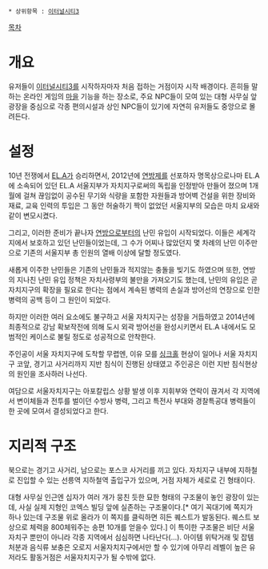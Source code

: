  * 상위항목 : [[이터널시티3]]
[[목차]]
= 개요 =
유저들이 [[이터널시티3]]를 시작하자마자 처음 접하는 거점이자 시작 배경이다. 흔히들 말하는 온라인 게임의 [[마을]] 기능을 하는 장소로, 주요 NPC들이 모여 있는 대형 사무실 앞 광장을 중심으로 각종 편의시설과 상인 NPC들이 있기에 자연히 유저들도 중앙으로 몰려든다.
= 설정 =
10년 전쟁에서 [[EL.A]]가 승리하면서, 2012년에 [[연방제]]를 선포하자 명목상으로나마 EL.A에 소속되어 있던 EL.A 서울지부가 자치지구로써의 독립을 인정받아 만들어 졌으며 1개월에 걸쳐 끊임없이 공수된 무기와 식량을 포함한 자원들과 방어벽 건설을 위한 장비와 재료, 교육 인력의 투입은 그 동안 허술하기 짝이 없었던 서울지부의 모습은 마치 요새와 같이 변모시켰다.

그리고, 이러한 준비가 끝나자 [[연방]]으로부터의 난민 유입이 시작되었다. 이들은 세계각지에서 보호하고 있던 난민들이었는데, 그 수가 어찌나 많았던지 몇 차례의 난민 이주만으로 기존의 서울지부 총 인원의 열배 이상에 달할 정도였다.

새롭게 이주한 난민들은 기존의 난민들과 적지않는 충돌을 빚기도 하였으며 또한, 연방의 지나친 난민 유입 정책은 자치사령부의 불만을 가져오기도 했는데, 난민의 유입은 곧 자치지구의 확장을 필요로 한다는 점에서 계속된 병력의 손실과 방어선의 연장으로 인한 병력의 공백 등이 그 원인이 되었다.

하지만 이러한 여러 요소에도 불구하고 서울 자치지구는 성장을 거듭하였고 2014년에 최종적으로 강남 확보작전에 의해 도시 외곽 방어선을 완성시키면서 EL.A 내에서도 모범적인 케이스로 불릴 정도로 성공적으로 안착한다.

주인공이 서울 자치지구에 도착할 무렵엔, 이유 모를 [[싱크홀]] 현상이 일어나 서울 자치지구 코앞, 경기고 사거리까지 지반 침식이 진행된 상태였고 주인공은 이런 지반 침식현상의 원인을 조사하러 나선다.

여담으로 서울자치지구는 아포칼립스 상황 발생 이후 지휘부와 연락이 끊겨서 각 지역에서 변이체들과 전투를 벌이던 수방사 병력, 그리고 특전사 부대와 경찰특공대 병력들이 한 곳에 모여서 결성되었다고 한다.
= 지리적 구조 =
북으로는 경기고 사거리, 남으로는 포스코 사거리를 끼고 있다. 자치지구 내부에 지하철로 진입할 수 있는 선릉역 지하철역 출입구가 있으며, 거점 자체가 세로로 긴 형태이다.

대형 사무실 인근엔 십자가 여러 개가 뭉친 듯한 묘한 형태의 구조물이 놓인 광장이 있는데, 사실 실제 지형인 코엑스 빌딩 앞에 실존하는 구조물이다.[* 여기 꼭대기에 쪽지가 하나 있는데 구조물 위로 올라가 이 쪽지를 클릭하면 히든 퀘스트가 발동된다. 퀘스트 보상으로 체력을 800체워주는 송편 10개를 얻을수 있다.] 이 특이한 구조물은 비단 서울자치구 뿐만이 아니라 각종 지역에서 심심하면 나타난다(...). 아이템 위탁거래 및 잡템 처분과 음식류 보충은 오로지 서울자치지구에서만 할 수 있기에 아무리 레벨이 높은 유저라도 활동거점은 서울자치지구가 될 수밖에 없다.
